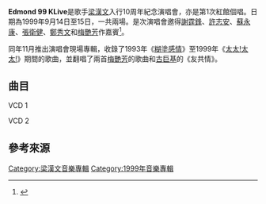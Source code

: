 {{refimprove|time=2016-05-13T07:57:01+00:00}}
{{Album infobox | 
|  Name          = 梁漢文演唱會99.Edmond K Live
|  Type          = [[現場專輯|現場專輯]]
|  Artist        = [[梁漢文|梁漢文]]
|  Cover         = 
|  Caption       =
|  Recorded      =
|  Background    = 
|  Released      = 1999年11月1日
|  Genre         = 粵語流行
|  Label         = 華星唱片
|  Number        =
|  Length        =
|  Producer      = 
|  Reviews       =
|  Last album    = [[太太!太太!|太太!太太!]] <br /> (1999年)
|  This album    = 梁漢文演唱會99<BR>Edmond K Live <br /> (1999年)
|  Next album    = [[蝴蝶來過這世界|蝴蝶來過這世界]] <br /> (2000年)
}}

'''Edmond 99 KLive'''是歌手[[梁漢文|梁漢文]]入行10周年紀念演唱會，亦是第1次紅館個唱。日期為1999年9月14日至15日，一共兩場。是次演唱會邀得[[謝霆鋒|謝霆鋒]]、[[許志安|許志安]]、[[蘇永康|蘇永康]]、[[張衛健|張衛健]]、[[鄭秀文|鄭秀文]]和[[梅艷芳|梅艷芳]]作嘉賓<ref>{{Cite web |url=http://www.anitamuinet.com/anitanews1999/990917.htm |title=梁炳尾場騷阿梅加演熱舞 |access-date=2016-05-13 |archive-url=https://web.archive.org/web/20170305001609/http://www.anitamuinet.com/anitanews1999/990917.htm |archive-date=2017-03-05 |dead-url=yes }}</ref>。

同年11月推出演唱會現場專輯，收錄了1993年《[[糊塗感情|糊塗感情]]》至1999年《[[太太!太太!|太太!太太!]]》期間的歌曲，並翻唱了兩首[[梅艷芳|梅艷芳]]的歌曲和[[古巨基|古巨基]]的《友共情》。

==曲目==
VCD 1
{{Tracklist
| font_size = 100%

| extra_column = 首次收錄專輯

| title1 = 隨時行樂 +<BR>大搖大擺
| music1 = 劉諾生<BR>C.Y.Kong/Jean Chien
| lyrics1 = 周禮茂
| extra1 = 《[[隨時行樂|隨時行樂]]》

| title2 = 呼吸
| music2 = 趙增熹
| lyrics2 = 陳少琪
| extra2 = 《[[呼吸_(梁漢文專輯)|呼吸]]》

| title3 = 愛與情
| music3 = 李偲菘
| lyrics3 = 林夕
| extra3 = 《[[抱着你感覺很好_(梁漢文專輯)|抱着你感覺很好]]》

| title4 = 零時十一分
| music4 = 劉祖德
| lyrics4 = 黃偉文
| extra4 = 《[[好朋友|好朋友]]》

| title5 = 我和你
| music5 = Hirata Kengo<BR>Show
| lyrics5 = 林振強
| extra5 = 《[[太太!太太!|太太!太太!]]》

| title6 = 衣櫃裡的男人
| music6 = 伍樂城
| lyrics6 = 陳少琪
| extra6 = 《[[偷吻_(梁漢文專輯)|偷吻]]》

| title7 = 壞女孩 +<BR>冰山大火（與[[梅艷芳|梅艷芳]]合唱）
| music7 = Charlie Dore/Julian Littman<BR>宇崎龍童
| lyrics7 = 林振強
| extra7 = 

| title8 = 不願一個人 +<BR>聽說你愛我
| music8 = 周華健<BR>吳國敬
| lyrics8 = 張美賢<BR>黃偉文
| extra8 = 《[[不願一個人_(梁漢文專輯)|不願一個人]]》

| title9 = 某月某夜
| music9 = Larry Weir
| lyrics9 = 周禮茂
| extra9 = 《[[糊塗感情|糊塗感情]]》

| title10 = 斷了氣 +<BR>1999
| music10 = 馮正<BR> 林子揚
| lyrics10 = 黃偉文
| extra10 = 《[[好朋友|好朋友]]》
}}


VCD 2
{{Tracklist
| font_size = 100%

| extra_column = 首次收錄專輯

| title1 = 三分鐘
| music1 = 吳國敬/Adrian Chan
| lyrics1 = 林振強
| extra1 = 《[[隨時行樂|隨時行樂]]》

| title2 = 性情中人
| music2 = 馮正
| lyrics2 = 馮正
| extra2 = 《[[偷吻_(梁漢文專輯)|偷吻]]》

| title3 = 大激想
| music3 = 林慕德
| lyrics3 = 林夕
| extra3 = 《[[大激想|大激想]]》

| title4 = 移情別戀
| music4 = 鄭華娟
| lyrics4 = 張美賢
| extra4 = 《[[移情別戀_(專輯)|移情別戀]]》

| title5 = 太太!太太!
| music5 = 神棍人
| lyrics5 = 王車公
| extra5 = 《[[太太!太太!|太太!太太!]]》

| title6 = 我需要的只是愛
| music6 = 李偲菘
| lyrics6 = 林夕
| extra6 = 《[[呼吸_(梁漢文專輯)|呼吸]]》

| title7 = 好朋友
| music7 = 伍樂城
| lyrics7 = 林夕
| extra7 = 《[[好朋友|好朋友]]》

| title8 = 纏綿遊戲
| music8 = 申勝勳
| lyrics8 = 林夕
| extra8 = 《[[不願一個人_(梁漢文專輯)|不願一個人]]》

| title9 = 傷了三個心
| music9 = 黃丹儀
| lyrics9 = 李敏
| extra9 = 《[[抱着你感覺很好_(梁漢文專輯)|抱着你感覺很好]]》

| title10 = 串燒三兄弟：友共情<BR>（與[[許志安|許志安]]、[[張衛健|張衛健]]及[[蘇永康|蘇永康]]合唱）
| music10 = 陳光榮
| lyrics10 = 周禮茂
| extra10 = 
}}

==參考來源==
{{reflist}}


{{梁漢文}}
[[Category:梁漢文音樂專輯|Category:梁漢文音樂專輯]]
[[Category:1999年音樂專輯|Category:1999年音樂專輯]]
